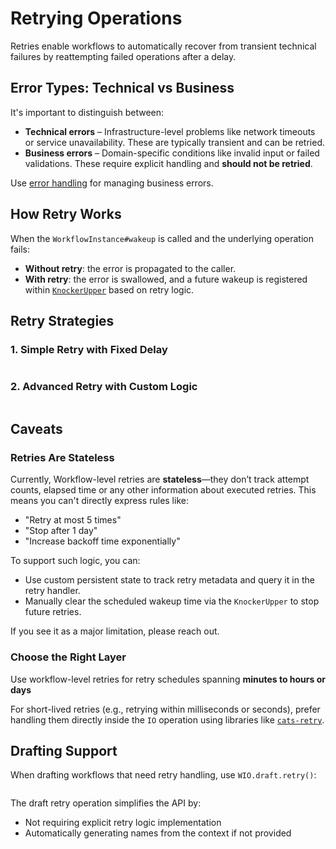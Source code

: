 
# Retrying Operations

Retries enable workflows
to automatically recover from transient technical failures by reattempting failed operations after a delay.

## Error Types: Technical vs Business

It's important to distinguish between:

- **Technical errors** – Infrastructure-level problems like network timeouts or service unavailability. These are typically transient and can be retried.
- **Business errors** – Domain-specific conditions like invalid input or failed validations. These require explicit handling and **should not be retried**.

Use [error handling](/docs/operations/handle-errors) for managing business errors.

## How Retry Works

When the `WorkflowInstance#wakeup` is called and the underlying operation fails:

- **Without retry**: the error is propagated to the caller.
- **With retry**: the error is swallowed, and a future wakeup is registered within [`KnockerUpper`](/docs/runtimes/knocker-uppers/) based on retry logic.

## Retry Strategies

### 1. Simple Retry with Fixed Delay

```scala file=./main/scala/workflows4s/example/docs/RetryExample.scala start=start_doc_simple end=end_doc_simple
```

<OperationOutputs name="retry"/>

### 2. Advanced Retry with Custom Logic

```scala file=./main/scala/workflows4s/example/docs/RetryExample.scala start=start_doc_full end=end_doc_full
```

## Caveats

### Retries Are Stateless

Currently, Workflow-level retries are **stateless**—they don’t track attempt counts,
elapsed time or any other information about executed retries.
This means you can't directly express rules like:

- "Retry at most 5 times"
- "Stop after 1 day"
- "Increase backoff time exponentially"

To support such logic, you can:
- Use custom persistent state to track retry metadata and query it in the retry handler.
- Manually clear the scheduled wakeup time via the `KnockerUpper` to stop future retries.

If you see it as a major limitation, please reach out.

### Choose the Right Layer

Use workflow-level retries for retry schedules spanning **minutes to hours or days**

For short-lived retries (e.g., retrying within milliseconds or seconds), prefer handling them directly inside the `IO` operation using libraries like [`cats-retry`](https://github.com/cats-effect/cats-retry).

## Drafting Support

When drafting workflows that need retry handling, use `WIO.draft.retry()`:

```scala file=./main/scala/workflows4s/example/docs/DraftRetryExample.scala start=start_draft end=end_draft
```
<OperationOutputs name="draft-retry"/>

The draft retry operation simplifies the API by:
- Not requiring explicit retry logic implementation
- Automatically generating names from the context if not provided
